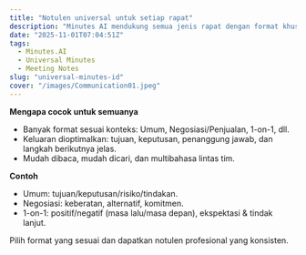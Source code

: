 ```yaml
---
title: "Notulen universal untuk setiap rapat"
description: "Minutes AI mendukung semua jenis rapat dengan format khusus seperti Umum, Negosiasi/Penjualan, dan 1-on-1."
date: "2025-11-01T07:04:51Z"
tags:
  - Minutes.AI
  - Universal Minutes
  - Meeting Notes
slug: "universal-minutes-id"
cover: "/images/Communication01.jpeg"
---
```


**Mengapa cocok untuk semuanya**
- Banyak format sesuai konteks: Umum, Negosiasi/Penjualan, 1-on-1, dll.
- Keluaran dioptimalkan: tujuan, keputusan, penanggung jawab, dan langkah berikutnya jelas.
- Mudah dibaca, mudah dicari, dan multibahasa lintas tim.

**Contoh**
- Umum: tujuan/keputusan/risiko/tindakan.
- Negosiasi: keberatan, alternatif, komitmen.
- 1-on-1: positif/negatif (masa lalu/masa depan), ekspektasi & tindak lanjut.

Pilih format yang sesuai dan dapatkan notulen profesional yang konsisten.
